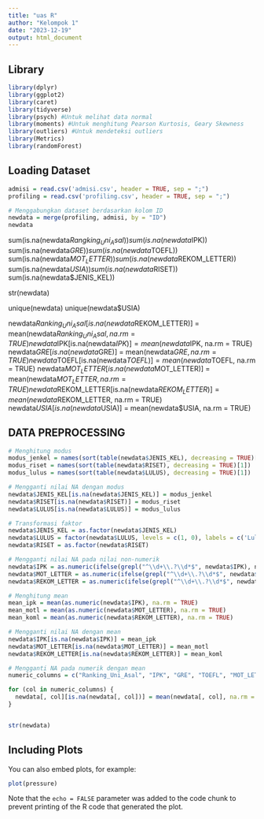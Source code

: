 ```yaml
---
title: "uas R"
author: "Kelompok 1"
date: "2023-12-19"
output: html_document
---
```


## Library
```r
library(dplyr)
library(ggplot2)
library(caret)
library(tidyverse)
library(psych) #Untuk melihat data normal
library(moments) #Untuk menghitung Pearson Kurtosis, Geary Skewness
library(outliers) #Untuk mendeteksi outliers
library(Metrics)
library(randomForest)
```


## Loading Dataset
```r
admisi = read.csv('admisi.csv', header = TRUE, sep = ";")
profiling = read.csv('profiling.csv', header = TRUE, sep = ";")

# Menggabungkan dataset berdasarkan kolom ID
newdata = merge(profiling, admisi, by = "ID")
newdata
```


sum(is.na(newdata$Rangking_Uni_Asal))
sum(is.na(newdata$IPK))
sum(is.na(newdata$GRE))
sum(is.na(newdata$TOEFL))
sum(is.na(newdata$MOT_LETTER))
sum(is.na(newdata$REKOM_LETTER))
sum(is.na(newdata$USIA))
sum(is.na(newdata$RISET))
sum(is.na(newdata$JENIS_KEL))

str(newdata)

unique(newdata)
unique(newdata$USIA)

newdata$Ranking_Uni_Asal [is.na(newdata$REKOM_LETTER)] = mean(newdata$Ranking_Uni_Asal, na.rm = TRUE)
newdata$IPK[is.na(newdata$IPK)] = mean(newdata$IPK, na.rm = TRUE)
newdata$GRE[is.na(newdata$GRE)] = mean(newdata$GRE, na.rm = TRUE)
newdata$TOEFL[is.na(newdata$TOEFL)] = mean(newdata$TOEFL, na.rm = TRUE)
newdata$MOT_LETTER[is.na(newdata$MOT_LETTER)] = mean(newdata$MOT_LETTER, na.rm = TRUE)
newdata$REKOM_LETTER[is.na(newdata$REKOM_LETTER)] = mean(newdata$REKOM_LETTER, na.rm = TRUE)
newdata$USIA[is.na(newdata$USIA)] = mean(newdata$USIA, na.rm = TRUE)



## DATA PREPROCESSING
```r

# Menghitung modus
modus_jenkel = names(sort(table(newdata$JENIS_KEL), decreasing = TRUE)[1])
modus_riset = names(sort(table(newdata$RISET), decreasing = TRUE)[1])
modus_lulus = names(sort(table(newdata$LULUS), decreasing = TRUE)[1])

# Mengganti nilai NA dengan modus
newdata$JENIS_KEL[is.na(newdata$JENIS_KEL)] = modus_jenkel
newdata$RISET[is.na(newdata$RISET)] = modus_riset
newdata$LULUS[is.na(newdata$LULUS)] = modus_lulus

# Transformasi faktor
newdata$JENIS_KEL = as.factor(newdata$JENIS_KEL)
newdata$LULUS = factor(newdata$LULUS, levels = c(1, 0), labels = c('Lulus', 'Tidak Lulus'))
newdata$RISET = as.factor(newdata$RISET)

# Mengganti nilai NA pada nilai non-numerik
newdata$IPK = as.numeric(ifelse(grepl("^\\d+\\.?\\d*$", newdata$IPK), newdata$IPK, NA))
newdata$MOT_LETTER = as.numeric(ifelse(grepl("^\\d+\\.?\\d*$", newdata$MOT_LETTER), newdata$MOT_LETTER, NA))
newdata$REKOM_LETTER = as.numeric(ifelse(grepl("^\\d+\\.?\\d*$", newdata$REKOM_LETTER), newdata$REKOM_LETTER, NA))

# Menghitung mean
mean_ipk = mean(as.numeric(newdata$IPK), na.rm = TRUE)
mean_motl = mean(as.numeric(newdata$MOT_LETTER), na.rm = TRUE)
mean_koml = mean(as.numeric(newdata$REKOM_LETTER), na.rm = TRUE)

# Mengganti nilai NA dengan mean
newdata$IPK[is.na(newdata$IPK)] = mean_ipk
newdata$MOT_LETTER[is.na(newdata$MOT_LETTER)] = mean_motl
newdata$REKOM_LETTER[is.na(newdata$REKOM_LETTER)] = mean_koml

# Mengganti NA pada numerik dengan mean
numeric_columns = c("Ranking_Uni_Asal", "IPK", "GRE", "TOEFL", "MOT_LETTER", "REKOM_LETTER", "USIA")

for (col in numeric_columns) {
  newdata[, col][is.na(newdata[, col])] = mean(newdata[, col], na.rm = TRUE)
}


str(newdata)
```

## Including Plots

You can also embed plots, for example:

```r
plot(pressure)
```

Note that the `echo = FALSE` parameter was added to the code chunk to prevent printing of the R code that generated the plot.
